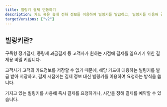 ```yaml
---
title: 빌링키 결제 연동하기
description: 카드 혹은 휴대 전화 정보를 이용하여 빌링키를 발급하고, 빌링키를 이용해 결제를 요청하는 방법을 안내합니다.
targetVersions: ["v2"]
---
```


## 빌링키란?

구독형 정기결제, 종량제 과금결제 등 고객사가 원하는 시점에 결제를 일으키기 위한 결제용 비밀 키입니다.

고객사가 고객의 카드정보를 저장할 수 없기 때문에, 해당 카드에 대응하는 빌링키를 발급 받아 저장하고, 결제 시점에는 결제 정보 대신 빌링키를 이용하여 요청하는 방식을 씁니다.

가지고 있는 빌링키를 사용해 즉시 결제를 요청하거나, 시간을 정해 결제를 예약할 수 있습니다.
